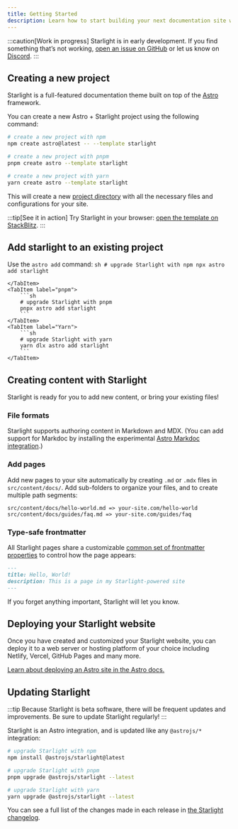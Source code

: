 ```yaml
---
title: Getting Started
description: Learn how to start building your next documentation site with Starlight by Astro.
---
```



:::caution[Work in progress]
Starlight is in early development.
If you find something that’s not working, [open an issue on GitHub](https://github.com/withastro/starlight/issues/new/choose) or let us know on [Discord](https://astro.build/chat).
:::

## Creating a new project

Starlight is a full-featured documentation theme built on top of the [Astro](https://astro.build) framework.

You can create a new Astro + Starlight project using the following command:

<Tabs>
<TabItem label="npm">

```sh
# create a new project with npm
npm create astro@latest -- --template starlight
```

</TabItem>
<TabItem label="pnpm">

```sh
# create a new project with pnpm
pnpm create astro --template starlight
```

</TabItem>
<TabItem label="Yarn">

```sh
# create a new project with yarn
yarn create astro --template starlight
```

</TabItem>
</Tabs>

This will create a new [project directory](/guides/project-structure/) with all the necessary files and configurations for your site.

:::tip[See it in action]
Try Starlight in your browser:
[open the template on StackBlitz](https://stackblitz.com/github/withastro/starlight/tree/main/examples/basics).
:::


## Add starlight to an existing project

Use the `astro add` command:
<Tabs>
    <TabItem label="npm">
        ```sh
        # upgrade Starlight with npm
        npx astro add starlight
        ```

    </TabItem>
    <TabItem label="pnpm">
        ```sh
        # upgrade Starlight with pnpm
        pnpx astro add starlight
        ```
    </TabItem>
    <TabItem label="Yarn">
        ```sh
        # upgrade Starlight with yarn
        yarn dlx astro add starlight
        ```
    </TabItem>
</Tabs>


## Creating content with Starlight

Starlight is ready for you to add new content, or bring your existing files!

### File formats

Starlight supports authoring content in Markdown and MDX. (You can add support for Markdoc by installing the experimental [Astro Markdoc integration](https://docs.astro.build/en/guides/integrations-guide/markdoc/).)

### Add pages

Add new pages to your site automatically by creating `.md` or `.mdx` files in `src/content/docs/`. Add sub-folders to organize your files, and to create multiple path segments:

```
src/content/docs/hello-world.md => your-site.com/hello-world
src/content/docs/guides/faq.md => your-site.com/guides/faq
```

### Type-safe frontmatter

All Starlight pages share a customizable [common set of frontmatter properties](/reference/frontmatter/) to control how the page appears:

```md
---
title: Hello, World!
description: This is a page in my Starlight-powered site
---
```

If you forget anything important, Starlight will let you know.

## Deploying your Starlight website

Once you have created and customized your Starlight website, you can deploy it to a web server or hosting platform of your choice including Netlify, Vercel, GitHub Pages and many more.

[Learn about deploying an Astro site in the Astro docs.](https://docs.astro.build/en/guides/deploy/)

## Updating Starlight

:::tip
Because Starlight is beta software, there will be frequent updates and improvements. Be sure to update Starlight regularly!
:::

Starlight is an Astro integration, and is updated like any `@astrojs/*` integration:

<Tabs>
<TabItem label="npm">

```sh
# upgrade Starlight with npm
npm install @astrojs/starlight@latest
```

</TabItem>
<TabItem label="pnpm">

```sh
# upgrade Starlight with pnpm
pnpm upgrade @astrojs/starlight --latest
```

</TabItem>
<TabItem label="Yarn">

```sh
# upgrade Starlight with yarn
yarn upgrade @astrojs/starlight --latest
```

</TabItem>
</Tabs>

You can see a full list of the changes made in each release in [the Starlight changelog](https://github.com/withastro/starlight/blob/main/packages/starlight/CHANGELOG.md).
